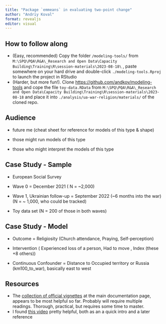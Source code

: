 ```yaml
---
title: "Package `emmeans` in evaluating two-point change"
author: "Andriy Koval"
format: revealjs
editor: visual
---
```


## How to follow along

-   (Easy, recommended) Copy the folder `/modeling-tools/` from `M:\SPQ\PQA\R&A\_Research and Open Data\Capacity Building\Training\R\session-materials\2023-08-18\` , paste somewhere on your hard drive and double-click `./modeling-tools.Rproj` to launch the project in RStudio
-   (Harder, but more fun!). Clone <https://github.com/andkov/modeling-tools> and cope the file `toy-data.RData` from `M:\SPQ\PQA\R&A\_Research and Open Data\Capacity Building\Training\R\session-materials\2023-08-18` and place it into `./analysis/ua-war-religion/materials/` of the cloned repo.

## Audience

-   future me (cheat sheet for reference for models of this type & shape)

-   those might run models of this type

-   those who might interpret the models of this type

## Case Study - Sample

-   European Social Survey

-   Wave 0 = December 2021 ( N = \~2,000)

-   Wave 1, Ukrainian follow-up = September 2022 (\~6 months into the war) (N = \~ 1,000, who could be tracked)

-   Toy data set (N = 200 of those in both waves)

## Case Study - Model

-   Outcome = Religiosity (Church attendance, Praying, Self-perception)

-   Intervention ( Experienced loss of a person, Had to move , Index (these +8 others))

-   Continuous Confounder = Distance to Occupied territory or Russia (km100_to_war), basically east to west

## Resources

-   The [collection of official vignettes](https://cran.r-project.org/web/packages/emmeans/) at the main documentation page, appears to be most helpful so far. Probably will require multiple readings. Thorough, practical, but requires some time to master.
-   I found [this video](https://www.youtube.com/watch?v=_okuMw4JFfU&t=204s) pretty helpful, both as an a quick intro and a later reference

## 

## 
